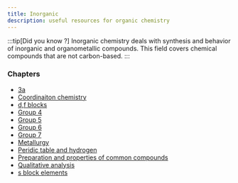 ```yaml
---
title: Inorganic
description: useful resources for organic chemistry
---
```


:::tip[Did you know ?]
Inorganic chemistry deals with synthesis and behavior of inorganic and organometallic compounds. This field covers chemical compounds that are not carbon-based.
:::

### Chapters
- [3a](https://iitbhubaneswar-my.sharepoint.com/:b:/g/personal/20ec01008_iitbbs_ac_in/EZFb5ZVgtqNMhVnMehligb8BKp4tHLtie-9L_2Ddt8-0wQ?e=x2wMlk)
- [Coordinaiton chemistry](https://iitbhubaneswar-my.sharepoint.com/:b:/g/personal/20ec01008_iitbbs_ac_in/EZFb5ZVgtqNMhVnMehligb8BKp4tHLtie-9L_2Ddt8-0wQ?e=x2wMlk)
- [d,f blocks](https://iitbhubaneswar-my.sharepoint.com/:b:/g/personal/20ec01008_iitbbs_ac_in/EVRSGeBcD79DpQlW_4Ar_78BxT9UTE8Lxe3k0aINRbQt2Q?e=64Be43)
- [Group 4](https://iitbhubaneswar-my.sharepoint.com/:b:/g/personal/20ec01008_iitbbs_ac_in/EXwDHnhEjsFIlm4FZYZgjmoBs3XgUq2mI3nbnfeh5aADNg?e=igvTuh)
- [Group 5](https://iitbhubaneswar-my.sharepoint.com/:b:/g/personal/20ec01008_iitbbs_ac_in/EalapJQ6VllDhiW4U6NUhuABj6n9zYWT2HwK2plwDvkn3A?e=atdIMz)
- [Group 6](https://iitbhubaneswar-my.sharepoint.com/:b:/g/personal/20ec01008_iitbbs_ac_in/EVAa-EeIgJ5MgyvWpxJDAHkBHo8QnTEQqgSUt2Cf8YUVnw?e=rpXbaN)
- [Group 7](https://iitbhubaneswar-my.sharepoint.com/:b:/g/personal/20ec01008_iitbbs_ac_in/EcMddLN5g2pEiXiCwhFG0K4B1I4lQXj1aoH4SGZ1YS-eBw?e=GUJHn4)
- [Metallurgy](https://iitbhubaneswar-my.sharepoint.com/:b:/g/personal/20ec01008_iitbbs_ac_in/ERrzwebyAqtDoIQXQ81pffoBwYYUp8ZO_n8f-LRhaN5XbA?e=axNfc8)
- [Peridic table and hydrogen](https://iitbhubaneswar-my.sharepoint.com/:b:/g/personal/20ec01008_iitbbs_ac_in/Ee3ZoaO-fA5AqXuIjE92SSwB_9Hvd8TYP48s0BhFdhib9g?e=Q9kHY7)
- [Preparation and properties of common compounds](https://iitbhubaneswar-my.sharepoint.com/:b:/g/personal/20ec01008_iitbbs_ac_in/ERS1iDBjr0xKpEQpZMdcASABkheEXKwGbJu3ZlPN2lX5fA?e=fLfz6a)
- [Qualitative analysis](https://iitbhubaneswar-my.sharepoint.com/:b:/g/personal/20ec01008_iitbbs_ac_in/EVSZCReNvy1LsxBjVdNY0nkBk66uSSAmmiVlDwBmz_sKcA?e=LqEVSy)
- [s block elements](https://iitbhubaneswar-my.sharepoint.com/:b:/g/personal/20ec01008_iitbbs_ac_in/EbUEnNRBhk1JqP06d_PcKgQBKlh1VfstxDMs1WMoVH8C8Q?e=qvjsJr)
